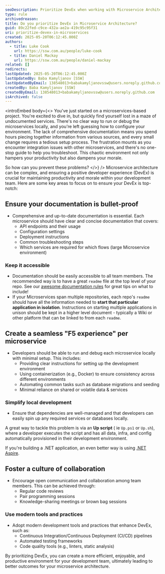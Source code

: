 ```yaml
---
seoDescription: Prioritize DevEx when working with Microservice Architecture
type: rule
archivedreason:
title: Do you prioritize DevEx in Microservice Architecture?
guid: 89c22fed-c9ce-432a-ae2a-419c95c95f31
uri: prioritize-devex-in-microservices
created: 2025-05-20T06:12:45.000Z
authors:
  - title: Luke Cook
    url: https://ssw.com.au/people/luke-cook
  - title: Daniel Mackay
    url: https://ssw.com.au/people/daniel-mackay
related: []
redirects:
lastUpdated: 2025-05-20T06:12:45.000Z
lastUpdatedBy: Baba Kamyljanov [SSW]
lastUpdatedByEmail: 138548013+babakamyljanovssw@users.noreply.github.com
createdBy: Baba Kamyljanov [SSW]
createdByEmail: 138548013+babakamyljanovssw@users.noreply.github.com
isArchived: false
---
```


<introEmbed
  body={<>
You've just started on a microservices-based project. You're excited to dive in, but quickly find yourself lost in a maze of undocumented services. There's no clear way to run or debug the microservices locally, and you're left guessing how to configure your environment. The lack of comprehensive documentation means you spend hours piecing together information from various sources, and every small change requires a tedious setup process. The frustration mounts as you encounter integration issues with other microservices, and there's no one-stop guide to help you troubleshoot. This chaotic environment not only hampers your productivity but also dampens your morale.

So how can you prevent these problems?
  </>}
/>
Microservice architecture can be complex, and ensuring a positive developer experience (DevEx) is crucial for maintaining productivity and morale within your development team. Here are some key areas to focus on to ensure your DevEx is top-notch:

## Ensure your documentation is bullet-proof

* Comprehensive and up-to-date documentation is essential. Each microservice should have clear and concise documentation that covers:
  * API endpoints and their usage
  * Configuration settings
  * Deployment instructions
  * Common troubleshooting steps
  * Which services are required for which flows (large Microservice environment)

### Keep it accessible

* Documentation should be easily accessible to all team members. The recommended way is to have a great `readme` file at the top level of your repo. See our [awesome documentation rules](awesome-documentation) for great tips on what to include!
* If your Microservices span multiple repositories, each repo's `readme` should have all the information needed to **start that particular application in isolation**. Instructions on starting multiple applications in unison should be kept in a higher level document - typically a Wiki or other platform that can be linked to from each `readme`.

## Create a seamless "F5 experience" per microservice

* Developers should be able to run and debug each microservice locally with minimal setup. This includes:
  * Providing clear instructions for setting up the development environment
  * Using containerization (e.g., Docker) to ensure consistency across different environments
  * Automating common tasks such as database migrations and seeding
  * Minimal reliance on shared or volatile data & services

### Simplify local development

* Ensure that dependencies are well-managed and that developers can easily spin up any required services or databases locally.

A great way to tackle this problem is via an **Up script** ( ie `Up.ps1` or `Up.sh`), where a developer executes the script and has all data, infra, and config automatically provisioned in their development environment.

If you're building a .NET application, an even better way is using [.NET Aspire](https://learn.microsoft.com/en-us/dotnet/aspire/get-started/aspire-overview?WT.mc_id=DT-MVP-33518).

## Foster a culture of collaboration

* Encourage open communication and collaboration among team members. This can be achieved through:
  * Regular code reviews
  * Pair programming sessions
  * Knowledge-sharing meetings or brown bag sessions

### Use modern tools and practices

* Adopt modern development tools and practices that enhance DevEx, such as:
  * Continuous Integration/Continuous Deployment (CI/CD) pipelines
  * Automated testing frameworks
  * Code quality tools (e.g., linters, static analysis)

By prioritizing DevEx, you can create a more efficient, enjoyable, and productive environment for your development team, ultimately leading to better outcomes for your microservice architecture.
